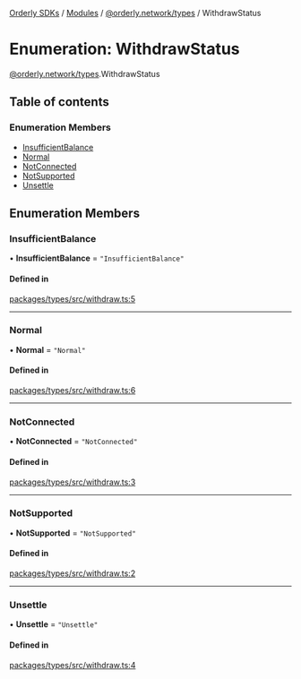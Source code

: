 [Orderly SDKs](./../README) / [Modules](./../modules) / [@orderly.network/types](./../modules/orderly_network_types) / WithdrawStatus

# Enumeration: WithdrawStatus

[@orderly.network/types](./../modules/orderly_network_types).WithdrawStatus

## Table of contents

### Enumeration Members

- [InsufficientBalance](./orderly_network_types.WithdrawStatus#insufficientbalance)
- [Normal](./orderly_network_types.WithdrawStatus#normal)
- [NotConnected](./orderly_network_types.WithdrawStatus#notconnected)
- [NotSupported](./orderly_network_types.WithdrawStatus#notsupported)
- [Unsettle](./orderly_network_types.WithdrawStatus#unsettle)

## Enumeration Members

### InsufficientBalance

• **InsufficientBalance** = ``"InsufficientBalance"``

#### Defined in

[packages/types/src/withdraw.ts:5](https://github.com/OrderlyNetwork/js-sdk/blob/3b49bc1a/packages/types/src/withdraw.ts#L5)

___

### Normal

• **Normal** = ``"Normal"``

#### Defined in

[packages/types/src/withdraw.ts:6](https://github.com/OrderlyNetwork/js-sdk/blob/3b49bc1a/packages/types/src/withdraw.ts#L6)

___

### NotConnected

• **NotConnected** = ``"NotConnected"``

#### Defined in

[packages/types/src/withdraw.ts:3](https://github.com/OrderlyNetwork/js-sdk/blob/3b49bc1a/packages/types/src/withdraw.ts#L3)

___

### NotSupported

• **NotSupported** = ``"NotSupported"``

#### Defined in

[packages/types/src/withdraw.ts:2](https://github.com/OrderlyNetwork/js-sdk/blob/3b49bc1a/packages/types/src/withdraw.ts#L2)

___

### Unsettle

• **Unsettle** = ``"Unsettle"``

#### Defined in

[packages/types/src/withdraw.ts:4](https://github.com/OrderlyNetwork/js-sdk/blob/3b49bc1a/packages/types/src/withdraw.ts#L4)
